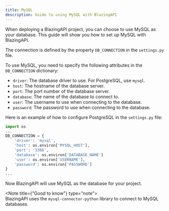 ```yaml
---
title: MySQL
description: Guide to using MySQL with BlazingAPI
---
```


When deploying a BlazingAPI project, you can choose to use MySQL as your database. This guide will show you how to set up MySQL with BlazingAPI.

The connection is defined by the property `DB_CONNECTION` in the `settings.py` file.

To use MySQL, you need to specify the following attributes in the `DB_CONNECTION` dictionary:

- `driver`: The database driver to use. For PostgreSQL, use `mysql`.
- `host`: The hostname of the database server.
- `port`: The port number of the database server.
- `database`: The name of the database to connect to.
- `user`: The username to use when connecting to the database.
- `password`: The password to use when connecting to the database.

Here is an example of how to configure PostgreSQL in the `settings.py` file:

```python
import os
...
DB_CONNECTION = {
    'driver': 'mysql',
    'host': os.environ['MYSQL_HOST'],
    'port': '3306',
    'database': os.environ['DATABASE_NAME']
    'user': os.environ['USERNAME'],
    'password': os.environ['PASSWORD']
}
...
```

Now BlazingAPI will use MySQL as the database for your project.

<Note title={"Good to know"} type="note">
    <br/>
    BlazingAPI uses the `mysql-connector-python` library to connect to MySQL databases.
</Note>

